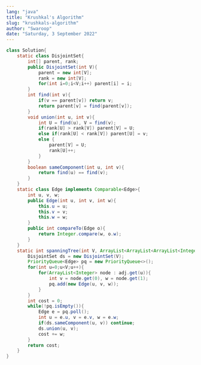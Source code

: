 ```yaml
---
lang: "java"
title: "Krushkal's Algorithm"
slug: "krushkals-algorithm"
author: "Swaroop"
date: "Saturday, 3 September 2022"
---
```

```java
class Solution{
    static class DisjointSet{
        int[] parent, rank;
        public DisjointSet(int V){
            parent = new int[V];
            rank = new int[V];
            for(int i=0;i<V;i++) parent[i] = i;
        }
        int find(int v){
            if(v == parent[v]) return v;
            return parent[v] = find(parent[v]);
        }
        void union(int u, int v){
            int U = find(u), V = find(v);
            if(rank[U] > rank[V]) parent[V] = U;
            else if(rank[U] < rank[V]) parent[U] = v;
            else {
                parent[V] = U;
                rank[U]++;
            }
        }
        boolean sameComponent(int u, int v){
            return find(u) == find(v);
        }
    }
    static class Edge implements Comparable<Edge>{
        int u, v, w;
        public Edge(int u, int v, int w){
            this.u = u;
            this.v = v;
            this.w = w;
        }
        public int compareTo(Edge o){
            return Integer.compare(w, o.w);
        }
    }
    static int spanningTree(int V, ArrayList<ArrayList<ArrayList<Integer>>> adj){
        DisjointSet ds = new DisjointSet(V);
        PriorityQueue<Edge> pq = new PriorityQueue<>();
        for(int u=0;u<V;u++){
            for(ArrayList<Integer> node : adj.get(u)){
                int v = node.get(0), w = node.get(1);
                pq.add(new Edge(u, v, w));
            }
        }
        int cost = 0;
        while(!pq.isEmpty()){
            Edge e = pq.poll();
            int u = e.u, v = e.v, w = e.w;
            if(ds.sameComponent(u, v)) continue;
            ds.union(u, v);
            cost += w;
        }
        return cost;
    }
}
```